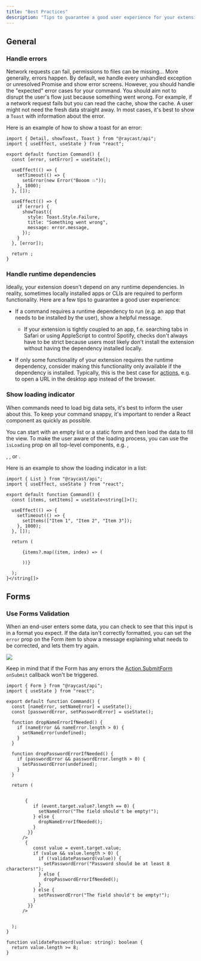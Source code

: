 ```yaml
---
title: "Best Practices"
description: "Tips to guarantee a good user experience for your extensions."
---
```


## General

### Handle errors

Network requests can fail, permissions to files can be missing… More generally, errors happen. By default, we handle every unhandled exception or unresolved Promise and show error screens. However, you should handle the "expected" error cases for your command. You should aim not to disrupt the user's flow just because something went wrong. For example, if a network request fails but you can read the cache, show the cache. A user might not need the fresh data straight away. In most cases, it's best to show a `Toast` with information about the error.

Here is an example of how to show a toast for an error:

```
import { Detail, showToast, Toast } from "@raycast/api";
import { useEffect, useState } from "react";

export default function Command() {
  const [error, setError] = useState();

  useEffect(() => {
    setTimeout(() => {
      setError(new Error("Booom 💥"));
    }, 1000);
  }, []);

  useEffect(() => {
    if (error) {
      showToast({
        style: Toast.Style.Failure,
        title: "Something went wrong",
        message: error.message,
      });
    }
  }, [error]);

  return ;
}
```

### Handle runtime dependencies

Ideally, your extension doesn't depend on any runtime dependencies. In reality, sometimes locally installed apps or CLIs are required to perform functionality. Here are a few tips to guarantee a good user experience:

* If a command requires a runtime dependency to run (e.g. an app that needs to be installed by the user), show a helpful message.  
   * If your extension is tightly coupled to an app, f.e. searching tabs in Safari or using AppleScript to control Spotify, checks don't always have to be strict because users most likely don't install the extension without having the dependency installed locally.

* If only some functionality of your extension requires the runtime dependency, consider making this functionality only available if the dependency is installed. Typically, this is the best case for [actions](/information/terminology#action), e.g. to open a URL in the desktop app instead of the browser.

### Show loading indicator

When commands need to load big data sets, it's best to inform the user about this. To keep your command snappy, it's important to render a React component as quickly as possible.

You can start with an empty list or a static form and then load the data to fill the view. To make the user aware of the loading process, you can use the `isLoading` prop on all top-level components, e.g. [<Detail>](/api-reference/user-interface/detail), [<Form>](/api-reference/user-interface/form), [<Grid>](/api-reference/user-interface/grid), or [<List>](/api-reference/user-interface/list).

Here is an example to show the loading indicator in a list:

```
import { List } from "@raycast/api";
import { useEffect, useState } from "react";

export default function Command() {
  const [items, setItems] = useState<string[]>();

  useEffect(() => {
    setTimeout(() => {
      setItems(["Item 1", "Item 2", "Item 3"]);
    }, 1000);
  }, []);

  return (
    
      {items?.map((item, index) => (
        
      ))}
    
  );
}</string[]>
```


## Forms

### Use Forms Validation

When an end-user enters some data, you can check to see that this input is in a format you expect. If the data isn't correctly formatted, you can set the `error` prop on the Form item to show a message explaining what needs to be corrected, and lets them try again.

![](/images/information/form-validation.png)

Keep in mind that if the Form has any errors the [Action.SubmitForm](/api-reference/user-interface/actions#action.submitform) `onSubmit` callback won't be triggered.

```
import { Form } from "@raycast/api";
import { useState } from "react";

export default function Command() {
  const [nameError, setNameError] = useState();
  const [passwordError, setPasswordError] = useState();

  function dropNameErrorIfNeeded() {
    if (nameError && nameError.length > 0) {
      setNameError(undefined);
    }
  }

  function dropPasswordErrorIfNeeded() {
    if (passwordError && passwordError.length > 0) {
      setPasswordError(undefined);
    }
  }

  return (
    

       {
          if (event.target.value?.length == 0) {
            setNameError("The field should't be empty!");
          } else {
            dropNameErrorIfNeeded();
          }
        }}
      />
       {
          const value = event.target.value;
          if (value && value.length > 0) {
            if (!validatePassword(value)) {
              setPasswordError("Password should be at least 8 characters!");
            } else {
              dropPasswordErrorIfNeeded();
            }
          } else {
            setPasswordError("The field should't be empty!");
          }
        }}
      />
    

  );
}

function validatePassword(value: string): boolean {
  return value.length >= 8;
}
```